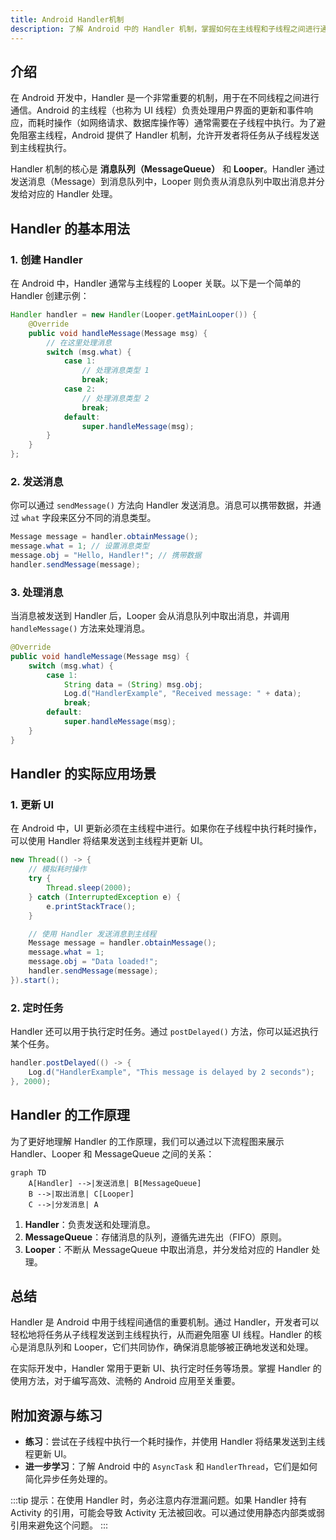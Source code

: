 ```yaml
---
title: Android Handler机制
description: 了解 Android 中的 Handler 机制，掌握如何在主线程和子线程之间进行通信，以及如何使用 Handler 实现异步任务处理。
---
```


## 介绍

在 Android 开发中，Handler 是一个非常重要的机制，用于在不同线程之间进行通信。Android 的主线程（也称为 UI 线程）负责处理用户界面的更新和事件响应，而耗时操作（如网络请求、数据库操作等）通常需要在子线程中执行。为了避免阻塞主线程，Android 提供了 Handler 机制，允许开发者将任务从子线程发送到主线程执行。

Handler 机制的核心是 **消息队列（MessageQueue）** 和 **Looper**。Handler 通过发送消息（Message）到消息队列中，Looper 则负责从消息队列中取出消息并分发给对应的 Handler 处理。

## Handler 的基本用法

### 1. 创建 Handler

在 Android 中，Handler 通常与主线程的 Looper 关联。以下是一个简单的 Handler 创建示例：

```java
Handler handler = new Handler(Looper.getMainLooper()) {
    @Override
    public void handleMessage(Message msg) {
        // 在这里处理消息
        switch (msg.what) {
            case 1:
                // 处理消息类型 1
                break;
            case 2:
                // 处理消息类型 2
                break;
            default:
                super.handleMessage(msg);
        }
    }
};
```

### 2. 发送消息

你可以通过 `sendMessage()` 方法向 Handler 发送消息。消息可以携带数据，并通过 `what` 字段来区分不同的消息类型。

```java
Message message = handler.obtainMessage();
message.what = 1; // 设置消息类型
message.obj = "Hello, Handler!"; // 携带数据
handler.sendMessage(message);
```

### 3. 处理消息

当消息被发送到 Handler 后，Looper 会从消息队列中取出消息，并调用 `handleMessage()` 方法来处理消息。

```java
@Override
public void handleMessage(Message msg) {
    switch (msg.what) {
        case 1:
            String data = (String) msg.obj;
            Log.d("HandlerExample", "Received message: " + data);
            break;
        default:
            super.handleMessage(msg);
    }
}
```

## Handler 的实际应用场景

### 1. 更新 UI

在 Android 中，UI 更新必须在主线程中进行。如果你在子线程中执行耗时操作，可以使用 Handler 将结果发送到主线程并更新 UI。

```java
new Thread(() -> {
    // 模拟耗时操作
    try {
        Thread.sleep(2000);
    } catch (InterruptedException e) {
        e.printStackTrace();
    }

    // 使用 Handler 发送消息到主线程
    Message message = handler.obtainMessage();
    message.what = 1;
    message.obj = "Data loaded!";
    handler.sendMessage(message);
}).start();
```

### 2. 定时任务

Handler 还可以用于执行定时任务。通过 `postDelayed()` 方法，你可以延迟执行某个任务。

```java
handler.postDelayed(() -> {
    Log.d("HandlerExample", "This message is delayed by 2 seconds");
}, 2000);
```

## Handler 的工作原理

为了更好地理解 Handler 的工作原理，我们可以通过以下流程图来展示 Handler、Looper 和 MessageQueue 之间的关系：

```mermaid
graph TD
    A[Handler] -->|发送消息| B[MessageQueue]
    B -->|取出消息| C[Looper]
    C -->|分发消息| A
```

1. **Handler**：负责发送和处理消息。
2. **MessageQueue**：存储消息的队列，遵循先进先出（FIFO）原则。
3. **Looper**：不断从 MessageQueue 中取出消息，并分发给对应的 Handler 处理。

## 总结

Handler 是 Android 中用于线程间通信的重要机制。通过 Handler，开发者可以轻松地将任务从子线程发送到主线程执行，从而避免阻塞 UI 线程。Handler 的核心是消息队列和 Looper，它们共同协作，确保消息能够被正确地发送和处理。

在实际开发中，Handler 常用于更新 UI、执行定时任务等场景。掌握 Handler 的使用方法，对于编写高效、流畅的 Android 应用至关重要。

## 附加资源与练习

- **练习**：尝试在子线程中执行一个耗时操作，并使用 Handler 将结果发送到主线程更新 UI。
- **进一步学习**：了解 Android 中的 `AsyncTask` 和 `HandlerThread`，它们是如何简化异步任务处理的。

:::tip
提示：在使用 Handler 时，务必注意内存泄漏问题。如果 Handler 持有 Activity 的引用，可能会导致 Activity 无法被回收。可以通过使用静态内部类或弱引用来避免这个问题。
:::